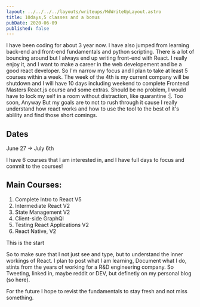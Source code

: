 ```yaml
---
layout: ../../../../layouts/writeups/MdWriteUpLayout.astro
title: 10days,5 classes and a bonus
pubDate: 2020-06-09
published: false
---
```


I have been coding for about 3 year now. I have also jumped from learning back-end and front-end fundamentals and python scripting. There is a lot of bouncing around but I always end up writing front-end with React. I really enjoy it, and I want to make a career in the web developement and be a good react developer. So I'm narrow my focus and I plan to take at least 5 courses within a week. The week of the 4th is my current company will be shutdown and I will have 10 days including weekend to complete Frontend Masters React.js course and some extras. Should be no problem, I would have to lock my self in a room without distraction, like quarantine :|. Too soon, Anyway But my goals are to not to rush through it cause I really understand how react works and how to use the tool to the best of it's ablility and find those short comings.

## Dates

June 27 -> July 6th

I have 6 courses that I am interested in, and I have full days to focus and commit to the courses!

## Main Courses:

1. Complete Intro to React V5
2. Intermediate React V2
3. State Management V2
4. Client-side GraphQl
5. Testing React Applications V2
6. React Native, V2

This is the start

So to make sure that I not just see and type, but to understand the inner workings of React. I plan to post what I am learning, Document what I do, stints from the years of working for a R&D engineering company. So Tweeting, linked in, maybe reddit or DEV, but definetly on my personal blog (so here).

For the future I hope to revist the fundamentals to stay fresh and not miss something.
